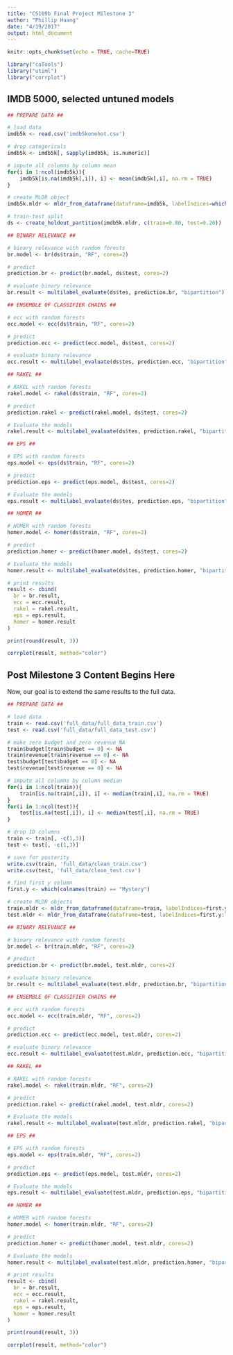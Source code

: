 ```yaml
---
title: "CS109b Final Project Milestone 3"
author: "Phillip Huang"
date: "4/19/2017"
output: html_document
---
```


```r
knitr::opts_chunk$set(echo = TRUE, cache=TRUE)
```

```r
library("caTools")
library("utiml")
library("corrplot")
```

## IMDB 5000, selected untuned models

```r
## PREPARE DATA ##

# load data
imdb5k <- read.csv('imdb5konehot.csv')

# drop categoricals
imdb5k <- imdb5k[, sapply(imdb5k, is.numeric)]

# impute all columns by column mean
for(i in 1:ncol(imdb5k)){
    imdb5k[is.na(imdb5k[,i]), i] <- mean(imdb5k[,i], na.rm = TRUE)
}

# create MLDR object
imdb5k.mldr <- mldr_from_dataframe(dataframe=imdb5k, labelIndices=which(startsWith(colnames(imdb5k), "i_")))

# train-test split
ds <- create_holdout_partition(imdb5k.mldr, c(train=0.80, test=0.20))
```


```r
## BINARY RELEVANCE ##

# binary relevance with random forests
br.model <- br(ds$train, "RF", cores=2)

# predict
prediction.br <- predict(br.model, ds$test, cores=2)

# evaluate binary relevance
br.result <- multilabel_evaluate(ds$tes, prediction.br, "bipartition")
```

```r
## ENSEMBLE OF CLASSIFIER CHAINS ##

# ecc with random forests
ecc.model <- ecc(ds$train, "RF", cores=2)

# predict
prediction.ecc <- predict(ecc.model, ds$test, cores=2)

# evaluate binary relevance
ecc.result <- multilabel_evaluate(ds$tes, prediction.ecc, "bipartition")
```

```r
## RAKEL ##

# RAKEL with random forests
rakel.model <- rakel(ds$train, "RF", cores=2)

# predict
prediction.rakel <- predict(rakel.model, ds$test, cores=2)

# Evaluate the models
rakel.result <- multilabel_evaluate(ds$tes, prediction.rakel, "bipartition")
```

```r
## EPS ##

# EPS with random forests
eps.model <- eps(ds$train, "RF", cores=2)

# predict
prediction.eps <- predict(eps.model, ds$test, cores=2)

# Evaluate the models
eps.result <- multilabel_evaluate(ds$tes, prediction.eps, "bipartition")
```


```r
## HOMER ##

# HOMER with random forests
homer.model <- homer(ds$train, "RF", cores=2)

# predict
prediction.homer <- predict(homer.model, ds$test, cores=2)

# Evaluate the models
homer.result <- multilabel_evaluate(ds$tes, prediction.homer, "bipartition")
```

```r
# print results
result <- cbind(
  br = br.result,
  ecc = ecc.result,
  rakel = rakel.result,
  eps = eps.result,
  homer = homer.result
)

print(round(result, 3))
```
```r
corrplot(result, method="color")
```

## Post Milestone 3 Content Begins Here

Now, our goal is to extend the same results to the full data.

```r
## PREPARE DATA ##

# load data
train <- read.csv('full_data/full_data_train.csv')
test <- read.csv('full_data/full_data_test.csv')

# make zero budget and zero revenue NA
train$budget[train$budget == 0] <- NA
train$revenue[train$revenue == 0] <- NA
test$budget[test$budget == 0] <- NA
test$revenue[test$revenue == 0] <- NA

# impute all columns by column median
for(i in 1:ncol(train)){
    train[is.na(train[,i]), i] <- median(train[,i], na.rm = TRUE)
}
for(i in 1:ncol(test)){
    test[is.na(test[,i]), i] <- median(test[,i], na.rm = TRUE)
}

# drop ID columns
train <- train[, -c(1,3)]
test <- test[, -c(1,3)]

# save for posterity
write.csv(train, 'full_data/clean_train.csv')
write.csv(test, 'full_data/clean_test.csv')

# find first y column
first.y <- which(colnames(train) == "Mystery")

# create MLDR objects
train.mldr <- mldr_from_dataframe(dataframe=train, labelIndices=first.y:length(test))
test.mldr <- mldr_from_dataframe(dataframe=test, labelIndices=first.y:length(test))
```

```r
## BINARY RELEVANCE ##

# binary relevance with random forests
br.model <- br(train.mldr, "RF", cores=2)

# predict
prediction.br <- predict(br.model, test.mldr, cores=2)

# evaluate binary relevance
br.result <- multilabel_evaluate(test.mldr, prediction.br, "bipartition")
```

```r
## ENSEMBLE OF CLASSIFIER CHAINS ##

# ecc with random forests
ecc.model <- ecc(train.mldr, "RF", cores=2)

# predict
prediction.ecc <- predict(ecc.model, test.mldr, cores=2)

# evaluate binary relevance
ecc.result <- multilabel_evaluate(test.mldr, prediction.ecc, "bipartition")
```


```r
## RAKEL ##

# RAKEL with random forests
rakel.model <- rakel(train.mldr, "RF", cores=2)

# predict
prediction.rakel <- predict(rakel.model, test.mldr, cores=2)

# Evaluate the models
rakel.result <- multilabel_evaluate(test.mldr, prediction.rakel, "bipartition")
```

```r
## EPS ##

# EPS with random forests
eps.model <- eps(train.mldr, "RF", cores=2)

# predict
prediction.eps <- predict(eps.model, test.mldr, cores=2)

# Evaluate the models
eps.result <- multilabel_evaluate(test.mldr, prediction.eps, "bipartition")
```

```r
## HOMER ##

# HOMER with random forests
homer.model <- homer(train.mldr, "RF", cores=2)

# predict
prediction.homer <- predict(homer.model, test.mldr, cores=2)

# Evaluate the models
homer.result <- multilabel_evaluate(test.mldr, prediction.homer, "bipartition")
```

```r
# print results
result <- cbind(
  br = br.result,
  ecc = ecc.result,
  rakel = rakel.result,
  eps = eps.result,
  homer = homer.result
)

print(round(result, 3))
```
```r
corrplot(result, method="color")
```
